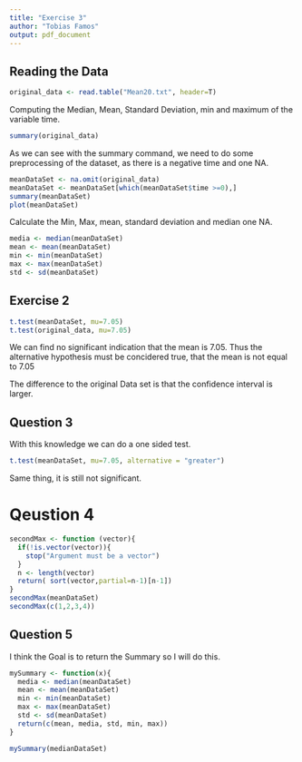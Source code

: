 ```yaml
---
title: "Exercise 3"
author: "Tobias Famos"
output: pdf_document
---
```

## Reading the Data
```r
original_data <- read.table("Mean20.txt", header=T)
```
Computing the Median, Mean, Standard Deviation, min and maximum of the variable time.
```r
summary(original_data)
```
As we can see with the summary command, we need to do some preprocessing of the dataset, as there is a negative time and one NA.
```r
meanDataSet <- na.omit(original_data)
meanDataSet <- meanDataSet[which(meanDataSet$time >=0),]
summary(meanDataSet)
plot(meanDataSet)
```
Calculate the Min, Max, mean, standard deviation and median
one NA.
```r
media <- median(meanDataSet)
mean <- mean(meanDataSet)
min <- min(meanDataSet)
max <- max(meanDataSet)
std <- sd(meanDataSet)
```
## Exercise 2
```r
t.test(meanDataSet, mu=7.05)
t.test(original_data, mu=7.05)
```
We can find no significant indication that the mean is 7.05. Thus the alternative hypothesis must be concidered true, that the mean is not equal to 7.05

The difference to the original Data set is that the confidence interval is larger.

## Question 3
With this knowledge we can do a one sided test.
```r
t.test(meanDataSet, mu=7.05, alternative = "greater")
```
Same thing, it is still not significant.

# Qeustion 4
```r
secondMax <- function (vector){
  if(!is.vector(vector)){
    stop("Argument must be a vector")
  }
  n <- length(vector)
  return( sort(vector,partial=n-1)[n-1])
}
secondMax(meanDataSet)
secondMax(c(1,2,3,4))

```
## Question 5

I think the Goal is to return the Summary so I will do this.
```r
mySummary <- function(x){
  media <- median(meanDataSet)
  mean <- mean(meanDataSet)
  min <- min(meanDataSet)
  max <- max(meanDataSet)
  std <- sd(meanDataSet)
  return(c(mean, media, std, min, max))
}

mySummary(medianDataSet)
```
